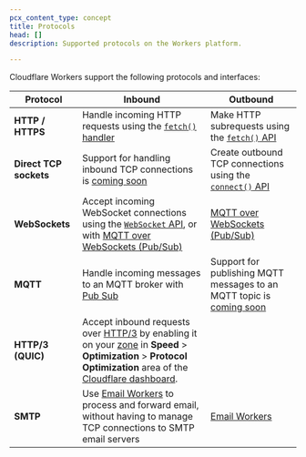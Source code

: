 ```yaml
---
pcx_content_type: concept
title: Protocols
head: []
description: Supported protocols on the Workers platform.

---
```


Cloudflare Workers support the following protocols and interfaces:

| Protocol               | Inbound                                                                                                                                                                                                                                                                                                          | Outbound                                                                                                     |
| ---------------------- | ---------------------------------------------------------------------------------------------------------------------------------------------------------------------------------------------------------------------------------------------------------------------------------------------------------------- | ------------------------------------------------------------------------------------------------------------ |
| **HTTP / HTTPS**       | Handle incoming HTTP requests using the [`fetch()` handler](/workers/runtime-apis/handlers/fetch/)                                                                                                                                                                                                               | Make HTTP subrequests using the [`fetch()` API](/workers/runtime-apis/fetch/)                                |
| **Direct TCP sockets** | Support for handling inbound TCP connections is [coming soon](https://blog.cloudflare.com/workers-tcp-socket-api-connect-databases/)                                                                                                                                                                             | Create outbound TCP connections using the [`connect()` API](/workers/runtime-apis/tcp-sockets/)              |
| **WebSockets**         | Accept incoming WebSocket connections using the [`WebSocket` API](/workers/runtime-apis/websockets/), or with [MQTT over WebSockets (Pub/Sub)](/pub-sub/learning/websockets-browsers/)                                                                                                                           | [MQTT over WebSockets (Pub/Sub)](/pub-sub/learning/websockets-browsers/)                                     |
| **MQTT**               | Handle incoming messages to an MQTT broker with [Pub Sub](/pub-sub/learning/integrate-workers/)                                                                                                                                                                                                                  | Support for publishing MQTT messages to an MQTT topic is [coming soon](/pub-sub/learning/integrate-workers/) |
| **HTTP/3 (QUIC)**      | Accept inbound requests over [HTTP/3](https://www.cloudflare.com/learning/performance/what-is-http3/) by enabling it on your [zone](/fundamentals/concepts/accounts-and-zones/#zones) in **Speed** > **Optimization** > **Protocol Optimization** area of the [Cloudflare dashboard](https://dash.cloudflare.com/). |                                                                                                              |
| **SMTP**               | Use [Email Workers](/email-routing/email-workers/) to process and forward email, without having to manage TCP connections to SMTP email servers                                                                                                                                                                  | [Email Workers](/email-routing/email-workers/)                                                               |
